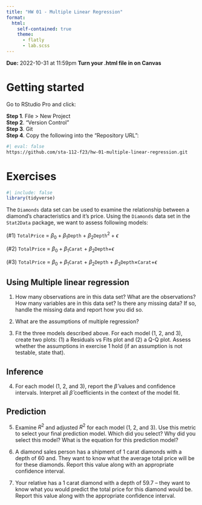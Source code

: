 ```yaml
---
title: "HW 01 - Multiple Linear Regression"
format: 
  html:
    self-contained: true
    theme:
      - flatly
      - lab.scss
---
```


**Due:** 2022-10-31 at 11:59pm
**Turn your .html file in on Canvas**

# Getting started

Go to RStudio Pro and click:

**Step 1**. File \> New Project\
**Step 2**. "Version Control"\
**Step 3**. Git\
**Step 4**. Copy the following into the "Repository URL":

```bash
#| eval: false
https://github.com/sta-112-f23/hw-01-multiple-linear-regression.git
```

# Exercises

```r
#| include: false
library(tidyverse)
```

The `Diamonds` data set can be used to examine the relationship between a diamond's characteristics and it's price. Using the `Diamonds` data set in the `Stat2Data` package, we want to assess following models:

(#1) `TotalPrice` = $\beta_0 + \beta_1$`Depth` + $\beta_2$`Depth`$^2 + \epsilon$

(#2) `TotalPrice` = $\beta_0 + \beta_1$`Carat` + $\beta_2$`Depth`$+ \epsilon$

(#3) `TotalPrice` = $\beta_0 + \beta_1$`Carat` + $\beta_2$`Depth` + $\beta_3$`Depth`$\times$`Carat`$+ \epsilon$

## Using Multiple linear regression

1. How many observations are in this data set? What are the observations? How many variables are in this data set? Is there any missing data? If so, handle the missing data and report how you did so.

2. What are the assumptions of multiple regression? 

3. Fit the three models described above. For each model (1, 2, and 3), create two plots: (1) a Residuals vs Fits plot and (2) a Q-Q plot. Assess whether the assumptions in exercise 1 hold (if an assumption is not testable, state that).

## Inference

4. For each model (1, 2, and 3), report the $\hat\beta$ values and confidence intervals. Interpret all $\hat\beta$ coefficients in the context of the model fit.  

## Prediction

5. Examine $R^2$ and adjusted $R^2$ for each model (1, 2, and 3). Use this metric to select your final prediction model. Which did you select? Why did you select this model? What is the equation for this prediction model?

6. A diamond sales person has a shipment of 1 carat diamonds with a depth of 60 and. They want to know what the average total price will be for these diamonds. Report this value along with an appropriate confidence interval.

7. Your relative has a 1 carat diamond with a depth of 59.7 -- they want to know what you would predict the total price for this diamond would be. Report this value along with the appropriate confidence interval.